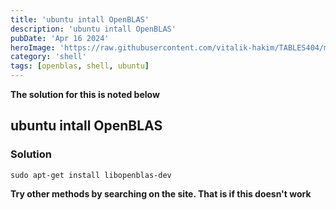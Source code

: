 ```yaml
---
title: 'ubuntu intall OpenBLAS'
description: 'ubuntu intall OpenBLAS'
pubDate: 'Apr 16 2024'
heroImage: 'https://raw.githubusercontent.com/vitalik-hakim/TABLES404/main/error_b/SHELL.jpg'
category: 'shell'
tags: [openblas, shell, ubuntu]
---
```


**The solution for this is noted below**

## ubuntu intall OpenBLAS

### Solution

```shell
sudo apt-get install libopenblas-dev
```

**Try other methods by searching on the site. That is if this doesn't work**

